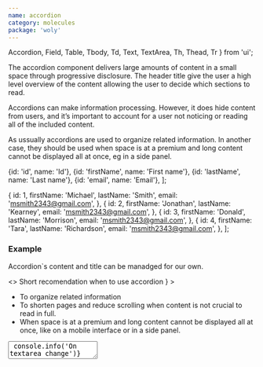 ```yaml
---
name: accordion
category: molecules
package: 'woly'
---
```


  Accordion,
  Field,
  Table,
  Tbody,
  Td,
  Text,
  TextArea,
  Th,
  Thead,
  Tr
} from 'ui';

The accordion component delivers large amounts of content in a small space through progressive disclosure.
The header title give the user a high level overview of the content allowing the user to decide which sections to read.

Accordions can make information processing.
However, it does hide content from users, and it’s important to account for a user not noticing or reading all of the included content.

As ussually accordions are used to organize related information.
In another case, they should be used when space is at a premium and long content cannot be displayed all at once,
eg in a side panel.

  {id: 'id', name: 'Id'},
  {id: 'firstName', name: 'First name'},
  {id: 'lastName', name: 'Last name'},
  {id: 'email', name: 'Email'},
];

  {
    id: 1,
    firstName: 'Michael',
    lastName: 'Smith',
    email: 'msmith2343@gmail.com',
  },
  {
    id: 2,
    firstName: 'Jonathan',
    lastName: 'Kearney',
    email: 'msmith2343@gmail.com',
  },
  {
    id: 3,
    firstName: 'Donald',
    lastName: 'Morrison',
    email: 'msmith2343@gmail.com',
  },
  {
    id: 4,
    firstName: 'Tara',
    lastName: 'Richardson',
    email: 'msmith2343@gmail.com',
  },
];

### Example

Accordion`s content and title can be manadged for our own.

<Playground direction="vertical" size="L">
  <>
    <Accordion
      variant="primary"
      isOpen={false}
      title={<Text type="L">Short recomendation when to use accordion&nbsp;</Text>}
    >
      <div>
        <ul style={{ margin: '0 0 10px 0', paddingLeft: '20px' }}>
          <li>
            <Text type="S">To organize related information&nbsp;</Text>
          </li>
          <li>
            <Text type="S">
              To shorten pages and reduce scrolling when content is not crucial to read in
              full.&nbsp;
            </Text>
          </li>
          <li>
            <Text type="S">
              When space is at a premium and long content cannot be displayed all at once, like on a
              mobile interface or in a side panel.&nbsp;
            </Text>
          </li>
        </ul>
        <Field label="Leave some comment" variant="primary">
          <TextArea
            name="comment"
            placeholder="Enter comment"
            onChange={() => console.info('On textarea change')}
            variant="primary"
            overflow="hidden"
          />
        </Field>
      </div>
    </Accordion>
    <Accordion
      variant="primary"
      isOpen={false}
      title={<Text type="L">Short recomendation when to use accordion&nbsp;</Text>}
    >
      <div>
        <ul style={{ margin: '0 0 10px 0', paddingLeft: '20px' }}>
          <li>
            <Text type="S">To organize related information&nbsp;</Text>
          </li>
          <li>
            <Text type="S">
              To shorten pages and reduce scrolling when content is not crucial to read in
              full.&nbsp;
            </Text>
          </li>
          <li>
            <Text type="S">
              When space is at a premium and long content cannot be displayed all at once, like on a
              mobile interface or in a side panel.&nbsp;
            </Text>
          </li>
        </ul>
        <Field label="Leave some comment" variant="primary">
          <TextArea
            name="comment"
            placeholder="Enter comment"
            onChange={() => console.info('On textarea change')}
            variant="primary"
            overflow="hidden"
          />
        </Field>
      </div>
    </Accordion>
  </>
</Playground>

Accordion can be closed for default

<Playground size="L">
  <Accordion variant="primary" isOpen={false} title={<Text>Some text</Text>}>
    <Table columns={tableHead.length} variant="primary">
      <Thead>
        <Tr>
          {tableHead.map(({ id, name }) => (
            <Th key={id}>{name}</Th>
          ))}
        </Tr>
      </Thead>
      <Tbody>
        {tableRows.map((row) => (
          <Tr>
            {tableHead.map(({ id }) => (
              <Td key={id}>{row[id]}</Td>
            ))}
          </Tr>
        ))}
      </Tbody>
    </Table>
  </Accordion>
</Playground>

or open

<Playground>
  <Accordion variant="primary" isOpen={true} title={<span>Some text</span>}>
    <Table columns={tableHead.length} variant="primary">
      <Thead>
        <Tr>
          {tableHead.map(({ id, name }) => (
            <Th key={id}>{name}</Th>
          ))}
        </Tr>
      </Thead>
      <Tbody>
        {tableRows.map((row) => (
          <Tr>
            {tableHead.map(({ id }) => (
              <Td key={id}>{row[id]}</Td>
            ))}
          </Tr>
        ))}
      </Tbody>
    </Table>
  </Accordion>
</Playground>

### Props

| Name       | Type              | Default       | Description                                            |
| ---------- | ----------------- | ------------- | ------------------------------------------------------ | --- |
| `children` | `React.ReactNode` |               | Content of accordion                                   |
| `isOpen`   | `boolean`         | `'false'`     | Whether the component is visible or not                |
| `title`    | `React.ReactNode` |               | Title of accordion, that triggers element of accordion |     |
| `variant`  | `string`          | `'secondary'` | Variant prop to style accordion component              |
